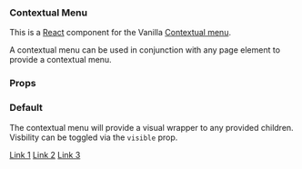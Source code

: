 
<Meta
  title="ContextualMenu"
  component={ContextualMenu}
  decorators={[withKnobs]}
/>

### Contextual Menu

This is a [React](https://reactjs.org/) component for the Vanilla [Contextual menu](https://docs.vanillaframework.io/patterns//contextual-menu/).

A contextual menu can be used in conjunction with any page element to provide a contextual menu.

### Props

<ArgsTable of={ContextualMenu} />

### Default

The contextual menu will provide a visual wrapper to any provided children. Visbility can be toggled via the `visible` prop.

<Canvas>
  <Story name="Default">
    <ContextualMenu visible={true}>
      <a href="#">Link 1</a>
      <a href="#">Link 2</a>
      <a href="#">Link 3</a>
    </ContextualMenu>
  </Story>
</Canvas>
